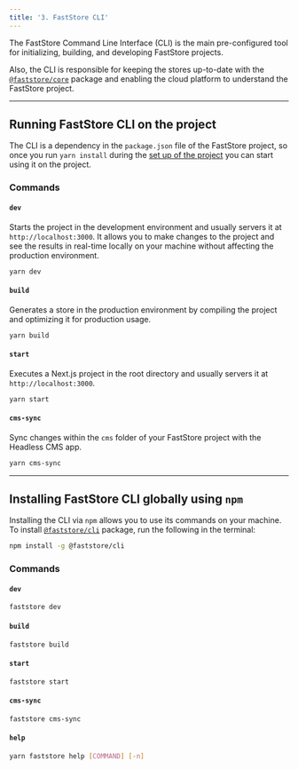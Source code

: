 ```yaml
---
title: '3. FastStore CLI'
---
```


The FastStore Command Line Interface (CLI) is the main pre-configured tool for initializing, building, and developing FastStore projects.

Also, the CLI is responsible for keeping the stores up-to-date with the [`@faststore/core`](https://developers.vtex.com/docs/guides/faststore/project-structure-overview#faststorecore) package and enabling the cloud platform to understand the FastStore project.

---

## Running FastStore CLI on the project

The CLI is a dependency in the `package.json` file of the FastStore project, so once you run `yarn install` during the [set up of the project](https://developers.vtex.com/docs/guides/faststore/getting-started-2-setting-up-the-project) you can start using it on the project.

### Commands

#### `dev`

Starts the project in the development environment and usually servers it at `http://localhost:3000`. It allows you to make changes to the project and see the results in real-time locally on your machine without affecting the production environment.

```bash
yarn dev
```

#### `build`

Generates a store in the production environment by compiling the project and optimizing it for production usage.

```bash
yarn build
```

#### `start`

Executes a Next.js project in the root directory and usually servers it at `http://localhost:3000`.

```bash
yarn start
```

#### `cms-sync`

Sync changes within the `cms` folder of your FastStore project with the Headless CMS app.

```bash
yarn cms-sync
```

---

## Installing FastStore CLI globally using `npm`

Installing the CLI via `npm` allows you to use its commands on your machine. To install [`@faststore/cli`](https://www.npmjs.com/package/@faststore/cli) package, run the following in the terminal:

```bash
npm install -g @faststore/cli
```

### Commands

#### `dev`

```bash
faststore dev
```

#### `build`

```bash
faststore build
```

#### `start`

```bash
faststore start
```

#### `cms-sync`

```bash
faststore cms-sync
```

#### `help`

```bash
yarn faststore help [COMMAND] [-n]
```

